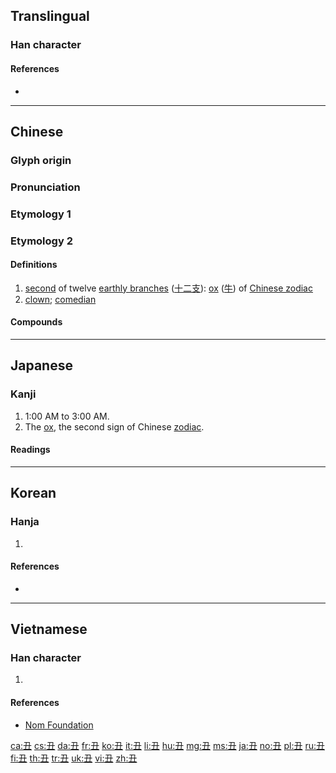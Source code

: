 {{also|醜}}
{{character info/new}}

==Translingual==
{{stroke order|type=animate}}

===Han character===
{{Han char|rn=1|rad=一|as=03|sn=4|four=17105|canj=NG}}

====References====
* {{Han ref|kx=0077.040|dkj=00023|dj=0154.040|hdz=10012.070|uh=4E11|ud=19985|bh=A4A1|bd=42145}}

----

==Chinese==

===Glyph origin===
{{Han etym}}

===Pronunciation===
{{zh-pron
|m=chǒu
|c=cau2
|h=pfs=chhú
|mn=thiú
|mc=y
|oc=y
|ma=Zh-chou.ogg
|cat=adj
}}

===Etymology 1===
{{zh-see|醜|ugly}}

===Etymology 2===
{{zh-forms}}

====Definitions====
{{zh-hanzi}}

# [[second]] of twelve [[earthly branch]]es ([[十二支]]): [[ox]] ([[牛]]) of [[w:Chinese zodiac|Chinese zodiac]]
# [[clown]]; [[comedian]]

====Compounds====
{{zh-der|小丑}}

----

==Japanese==

===Kanji===
{{ja-kanji|grade=n|rs=一03}}

# 1:00 AM to 3:00 AM.
# The [[ox]], the second sign of Chinese [[zodiac]].

====Readings====
{{ja-readings
|goon=[[ちゅう]] (chū)|kanon=[[ちゅう]] (chū)
|kun=[[うし]] (ushi)
|nanori=[[ひろ]] (hiro)
}}

----

==Korean==

===Hanja===
{{ko-hanja|hangeul=[[축]], [[추]]|rv=chuk, chu|mr=ch'uk, ch'u|eumhun=[[소]], [[이름]]|ehrv=so, ileum|ehmr=so, irǔm|ehy=}}

# {{defn|lang=ko|sort=一03}}

====References====
* {{Hanja ref|nav=11990}}

----

==Vietnamese==

===Han character===
{{vi-hantu|[[sửu]], [[giấu]], [[sấu]], [[xấu]]|rs=一03}}

# {{defn|lang=vi|sort=一03}}

====References====
* [http://nomfoundation.org/common/nom_details.php?codepoint=4e11&img=1 Nom Foundation]

[[ca:丑]]
[[cs:丑]]
[[da:丑]]
[[fr:丑]]
[[ko:丑]]
[[it:丑]]
[[li:丑]]
[[hu:丑]]
[[mg:丑]]
[[ms:丑]]
[[ja:丑]]
[[no:丑]]
[[pl:丑]]
[[ru:丑]]
[[fi:丑]]
[[th:丑]]
[[tr:丑]]
[[uk:丑]]
[[vi:丑]]
[[zh:丑]]